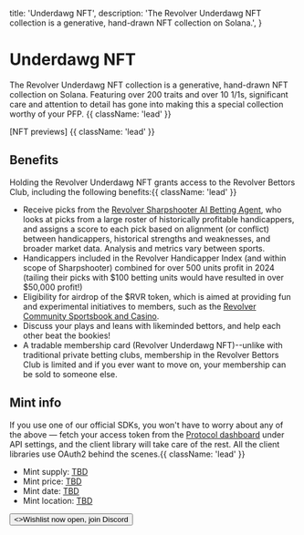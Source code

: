   title: 'Underdawg NFT',
  description:
    'The Revolver Underdawg NFT collection is a generative, hand-drawn NFT collection on Solana.',
}

# Underdawg NFT

The Revolver Underdawg NFT collection is a generative, hand-drawn NFT collection on Solana. Featuring over 200 traits and over 10 1/1s, significant care and attention to detail has gone into making this a special collection worthy of your PFP. {{ className: 'lead' }}

[NFT previews] {{ className: 'lead' }} 

## Benefits

Holding the Revolver Underdawg NFT grants access to the Revolver Bettors Club, including the following benefits:{{ className: 'lead' }} 

-  Receive picks from the [Revolver Sharpshooter AI Betting Agent](#), who looks at picks from a large roster of historically profitable handicappers, and assigns a score to each pick based on alignment (or conflict) between handicappers, historical strengths and weaknesses, and broader market data. Analysis and metrics vary between sports.  
- Handicappers included in the Revolver Handicapper Index (and within scope of Sharpshooter) combined for over 500 units profit in 2024 (tailing their picks with $100 betting units would have resulted in over $50,000 profit!) 
- Eligibility for airdrop of the $RVR token, which is aimed at providing fun and experimental initiatives to members, such as the [Revolver Community Sportsbook and Casino](#).
- Discuss your plays and leans with likeminded bettors, and help each other beat the bookies! 
- A tradable membership card (Revolver Underdawg NFT)--unlike with traditional private betting clubs, membership in the Revolver Bettors Club is limited and if you ever want to move on, your membership can be sold to someone else.  

## Mint info

If you use one of our official SDKs, you won't have to worry about any of the above — fetch your access token from the [Protocol dashboard](#) under API settings, and the client library will take care of the rest. All the client libraries use OAuth2 behind the scenes.{{ className: 'lead' }} 

- Mint supply: [TBD](#)
- Mint price: [TBD](#)
- Mint date: [TBD](#)
- Mint location: [TBD](#)

<div className="not-prose">
  <Button href="/sdks" variant="text" arrow="right">
    <>Wishlist now open, join Discord</>
  </Button>
</div>
